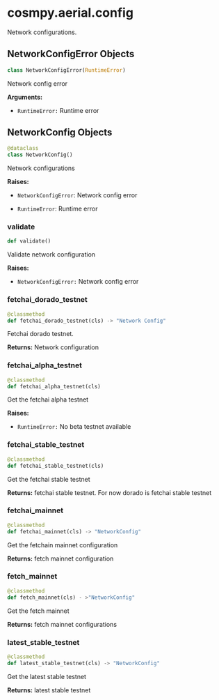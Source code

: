 # cosmpy.aerial.config 

Network configurations. 

## NetworkConfigError Objects 

```py  
class NetworkConfigError(RuntimeError)
```

Network config error 

**Arguments:**

- `RuntimeError:` Runtime error 

## NetworkConfig Objects 

```py
@dataclass
class NetworkConfig()
```

Network configurations

**Raises:**

- `NetworkConfigError`: Network config error 

- `RuntimeError`: Runtime error 

### validate

```py
def validate()
```
Validate network configuration 

**Raises:**

- `NetworkConfigError:` Network config error 

### fetchai_dorado_testnet

```py 
@classmethod 
def fetchai_dorado_testnet(cls) -> "Network Config"
```

Fetchai dorado testnet. 

**Returns:** 
Network configuration 

### fetchai_alpha_testnet

```py
@classmethod
def fetchai_alpha_testnet(cls)
```

Get the fetchai alpha testnet 

**Raises:**

- `RuntimeError:` No beta testnet available 

### fetchai_stable_testnet 

```py 
@classmethod
def fetchai_stable_testnet(cls)
```

Get the fetchai stable testnet 

**Returns:**
fetchai stable testnet. For now dorado is fetchai stable testnet  

### fetchai_mainnet

```py 
@classmethod
def fetchai_mainnet(cls) -> "NetworkConfig"
```
Get the fetchain mainnet configuration 

**Returns:** 
fetch mainnet configuration

### fetch_mainnet

```py
@classmethod
def fetch_mainnet(cls) - >"NetworkConfig"
```
Get the fetch mainnet 

**Returns:**
fetch mainnet configurations

### latest_stable_testnet 

```py
@classmethod
def latest_stable_testnet(cls) -> "NetworkConfig"
```

Get the latest stable testnet 

**Returns:**
latest stable testnet 